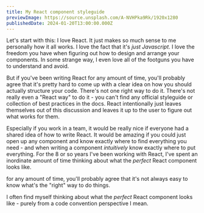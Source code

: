 ```yaml
---
title: My React component styleguide
previewImage: https://source.unsplash.com/A-NVHPka9Rk/1920x1280
publishedDate: 2024-01-20T13:00:00.000Z
---
```


Let's start with this: I love React. It just makes so much sense to me personally how it all works.
I love the fact that it's _just Javascript_. I love the freedom you have when figuring out how to
design and arrange your components. In some strange way, I even love all of the footguns you have to
understand and avoid.

But if you've been writing React for any amount of time, you'll probably agree that it's pretty hard
to come up with a clear idea on how you should actually structure your code. There's not one right
way to do it. There's not really even a "React way" to do it - you can't find any official
styleguide or collection of best practices in the docs. React intentionally just leaves themselves
out of this discussion and leaves it up to the user to figure out what works for them.

Especially if you work in a team, it would be really nice if everyone had a shared idea of how to
write React. It would be amazing if you could just open up any component and know exactly where to
find everything you need - and when writing a component _intuitively_ know exactly where to put
everything. For the 8 or so years I've been working with React, I've spent an inordinate amount of
time thinking about what the _perfect_ React component looks like.

for any amount of time, you'll probably agree that it's not always easy to know what's the "right"
way to do things.

I often find myself thinking about what the _perfect_ React component looks like - purely from a
code convention perspective I mean.
